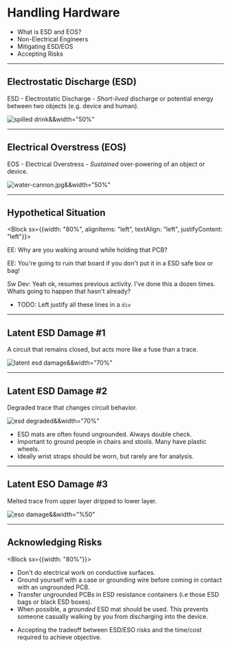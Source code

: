 # Handling Hardware

* What is ESD and EOS?
* Non-Electrical Engineers
* Mitigating ESD/EOS
* Accepting Risks

---

## Electrostatic Discharge (ESD)

ESD - Electrostatic Discharge - _Short-lived_ discharge or potential energy between two objects (e.g. device and human).

![spilled drink&&width="50%"](./assets/spilled-drink.jpg)

---

## Electrical Overstress (EOS)

EOS - Electrical Overstress - _Sustained_ over-powering of an object or device.

![water-cannon.jpg&&width="50%"](./assets/water-cannon.jpg)

---

## Hypothetical Situation

<Block sx={{width: "80%", alignItems: "left", textAlign: "left", justifyContent: "left"}}>

EE: Why are you walking around while holding that PCB?

EE: You're going to ruin that board if you don't put it in a ESD safe box or bag!

Sw Dev: Yeah ok, resumes previous activity. I've done this a dozen times. Whats going to happen that hasn't already?

</Block>

<Note>

- TODO: Left justify all these lines in a `div`

</Note>

---

## Latent ESD Damage #1

A circuit that remains closed, but acts more like a fuse than a trace.

![latent esd damage&&width="70%"](./assets/latent-damage-6000x-25000x.jpg)

---

## Latent ESD Damage #2

Degraded trace that changes circuit behavior.

![esd degraded&&width="70%"](./assets/esd-degraded-trace.png)

<Note>

- ESD mats are often found ungrounded. Always double check.
- Important to ground people in chairs and stools. Many have plastic wheels.
- Ideally wrist straps should be worn, but rarely are for analysis.

</Note>

---

## Latent ESO Damage #3

Melted trace from upper layer dripped to lower layer.

![eso damage&&width="%50"](./assets/eso-flashover-zoomed.jpg)

---

## Acknowledging Risks

<Block sx={{width: "80%"}}>

- Don't do electrical work on conductive surfaces.
- Ground yourself with a case or grounding wire before coming in contact with an ungrounded PCB.
- Transfer ungrounded PCBs in ESD resistance containers (i.e those ESD bags or black ESD boxes).
- When possible, a _grounded_ ESD mat should be used. This prevents someone casually walking by you from discharging into the device.

</Block>

<Note>

- Accepting the tradeoff between ESD/ESO risks and the time/cost required to achieve objective.

</Note>